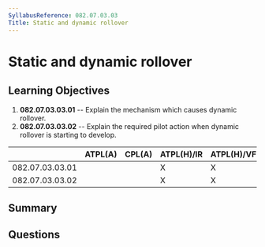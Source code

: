 ```yaml
---
SyllabusReference: 082.07.03.03
Title: Static and dynamic rollover
---
```


# Static and dynamic rollover

## Learning Objectives

1. **082.07.03.03.01** -- Explain the mechanism which causes dynamic rollover.
2. **082.07.03.03.02** -- Explain the required pilot action when dynamic rollover is starting to develop.

|                 | ATPL(A) | CPL(A) | ATPL(H)/IR | ATPL(H)/VFR | CPL(H) | IR  | CBIR(A) |
| --------------- | ------- | ------ | ---------- | ----------- | ------ | --- | ------- |
| 082.07.03.03.01 |         |        | X          | X           | X      |     |         |
| 082.07.03.03.02 |         |        | X          | X           | X      |     |         |

## Summary

## Questions
